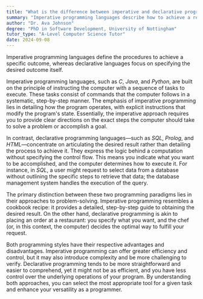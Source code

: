 ```yaml
---
title: "What is the difference between imperative and declarative programming languages?"
summary: "Imperative programming languages describe how to achieve a result, while declarative languages describe what the result should be."
author: "Dr. Ava Johnson"
degree: "PhD in Software Development, University of Nottingham"
tutor_type: "A-Level Computer Science Tutor"
date: 2024-09-08
---
```


Imperative programming languages define the procedures to achieve a specific outcome, whereas declarative languages focus on specifying the desired outcome itself.

Imperative programming languages, such as $C$, $Java$, and $Python$, are built on the principle of instructing the computer with a sequence of tasks to execute. These tasks consist of commands that the computer follows in a systematic, step-by-step manner. The emphasis of imperative programming lies in detailing how the program operates, with explicit instructions that modify the program's state. Essentially, the imperative approach requires you to provide clear directions on the exact steps the computer should take to solve a problem or accomplish a goal.

In contrast, declarative programming languages—such as $SQL$, $Prolog$, and $HTML$—concentrate on articulating the desired result rather than detailing the process to achieve it. They express the logic behind a computation without specifying the control flow. This means you indicate what you want to be accomplished, and the computer determines how to execute it. For instance, in $SQL$, a user might request to select data from a database without outlining the specific steps to retrieve that data; the database management system handles the execution of the query.

The primary distinction between these two programming paradigms lies in their approaches to problem-solving. Imperative programming resembles a cookbook recipe: it provides a detailed, step-by-step guide to obtaining the desired result. On the other hand, declarative programming is akin to placing an order at a restaurant: you specify what you want, and the chef (or, in this context, the computer) decides the optimal way to fulfill your request.

Both programming styles have their respective advantages and disadvantages. Imperative programming can offer greater efficiency and control, but it may also introduce complexity and be more challenging to verify. Declarative programming tends to be more straightforward and easier to comprehend, yet it might not be as efficient, and you have less control over the underlying operations of your program. By understanding both approaches, you can select the most appropriate tool for a given task and enhance your versatility as a programmer.
    